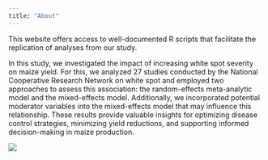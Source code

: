 ```yaml
---
title: "About"
---
```


This website offers access to well-documented R scripts that facilitate the replication of analyses from our study.

In this study, we investigated the impact of increasing white spot severity on maize yield. For this, we analyzed 27 studies conducted by the National Cooperative Research Network on white spot and employed two approaches to assess this association: the random-effects meta-analytic model and the mixed-effects model. Additionally, we incorporated potential moderator variables into the mixed-effects model that may influence this relationship. These results provide valuable insights for optimizing disease control strategies, minimizing yield reductions, and supporting informed decision-making in maize production.

![](images/Post para Facebook Atenção Não leia as letras pequenas moderno vermelho preto e branco.png){fig-align="center"}
